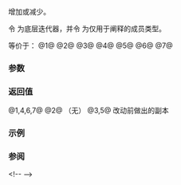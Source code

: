{{cpp/ranges/zip_transform_view/iterator/title|1=operator++,--,+=,-=}}
{{cpp/ranges/zip_transform_view/navbar}}

{{dcl begin}}
{{dcl|num=1|since=c++23|
constexpr /*iterator*/&amp; operator++();
}}
{{dcl|num=2|since=c++23|
constexpr void operator++( int );
}}
{{dcl|num=3|since=c++23|
constexpr /*iterator*/ operator++( int )
    requires ranges::forward_range&lt;Base&gt;;
}}
{{dcl|num=4|since=c++23|
constexpr /*iterator*/&amp; operator--()
    requires ranges::bidirectional_range&lt;Base&gt;;
}}
{{dcl|num=5|since=c++23|
constexpr /*iterator*/ operator--( int )
    requires ranges::bidirectional_range&lt;Base&gt;;
}}
{{dcl|num=6|since=c++23|1=
constexpr /*iterator*/&amp; operator+=( difference_type n )
    requires ranges::random_access_range&lt;Base&gt;;
}}
{{dcl|num=7|since=c++23|1=
constexpr /*iterator*/&amp; operator-=( difference_type n )
    requires ranges::random_access_range&lt;Base&gt;;
}}
{{dcl end}}

增加或减少{{rlp|/|迭代器}}。

令 {{rlpi|/#数据成员|inner_}} 为底层迭代器，并令 {{rlpi|/#成员类型|Base}} 为仅用于阐释的成员类型。

等价于：
@1@ {{c|++inner_; return *this;}}
@2@ {{c|++*this;}}
@3@ {{c|1=auto tmp = *this; ++*this; return tmp;}}
@4@ {{c|--inner_; return *this;}}
@5@ {{c|1=auto tmp = *this; --*this; return tmp;}}
@6@ {{c|1=inner_ += n; return *this;}}
@7@ {{c|1=inner_ -= n; return *this;}}

===参数===
{{par begin}}
{{par|n|相对于当前位置的位置}}
{{par end}}

===返回值===
@1,4,6,7@ {{c|*this}}
@2@ （无）
@3,5@ {{c|*this}} 改动前做出的副本

===示例===
{{example
|code=
|output=
}}

===参阅===
{{dsc begin}}&lt;!--
{{dsc inc|cpp/ranges/adaptor/iterator/dsc_operator_arith2|zip_transform_view}}--&gt;
{{dsc end}}

{{langlinks|de|en|es|fr|ja|ru}}